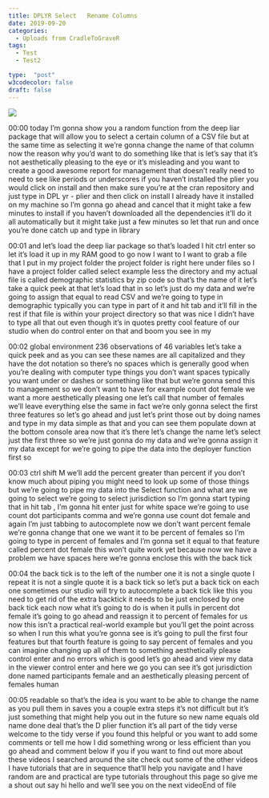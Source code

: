 ```yaml
---
title: DPLYR Select   Rename Columns
date: 2019-09-20
categories:
  - Uploads from CradleToGraveR
tags:
  - Test
  - Test2

type:  "post"
w3codecolor: false
draft: false
---
```


<a href="https://www.youtube.com/watch?v=jCFpdvIDrIs">
<img src="https://www.cradletograver.com/auto-posts/images/20190812-RDPLYRJoins-TidyData-[NE_GX8PkWUg].jpg">
</a>









00:00
today I'm gonna show you a random function from the deep liar package that
will allow you to select a certain column of a CSV file but at the same
time as selecting it we're gonna change the name of that column now the reason
why you'd want to do something like that
is let's say that it's not aesthetically pleasing to the eye or it's misleading
and you want to create a good awesome report for management that doesn't
really need to need to see like periods or underscores if you haven't installed
the plier you would click on install and then make sure you're at the cran
repository and just type in DPL yr - plier and then click on install I
already have it installed on my machine so I'm gonna go ahead and cancel that it
might take a few minutes to install if you haven't downloaded all the
dependencies it'll do it all automatically but it might take just a
few minutes so let that run and once you're done catch up and type in library

00:01
and let's load the deep liar package so that's loaded I hit ctrl enter so let
it's load it up in my RAM good to go now I want to I want to grab a file that I
put in my project folder the project folder is right here under files so I
have a project folder called select example less the directory and my actual
file is called demographic statistics by zip code so that's the name of it let's
take a quick peek at that let's load that in so let's just do my data and
we're going to assign that equal to read CSV and we're going to type in
demographic typically you can type in part of it and hit tab and it'll fill in
the rest if that file is within your project directory so that was nice I
didn't have to type all that out even though it's in quotes pretty cool
feature of our studio when do control enter on that and boom you see in my

00:02
global environment 236 observations of 46 variables let's take a quick peek and
as you can see these names are all capitalized and they have the dot
notation so there's no spaces which is generally good when you're dealing with
computer type things you don't want spaces typically you want under
or dashes or something like that but we're gonna send this to management so
we don't want to have for example count dot female we want a more aesthetically
pleasing one let's call that number of females we'll leave everything else the
same in fact we're only gonna select the first three features so let's go ahead
and just let's print those out by doing names and type in my data simple as that
and you can see them populate down at the bottom console area now that it's
there let's change the name let's select
just the first three so we're just gonna do my data and we're gonna assign it my
data except for we're going to pipe the data into the deployer function first so

00:03
ctrl shift M we'll add the percent greater than percent if you don't know
much about piping you might need to look up some of those things but we're going
to pipe my data into the Select function and what are we going to select we're
going to select jurisdiction so I'm gonna start typing that in hit tab , I'm
gonna hit enter just for white space we're going to use count dot
participants comma and we're gonna use count dot female and again I'm just
tabbing to autocomplete now we don't want percent female we're gonna change
that one we want it to be percent of females so I'm going to type in percent
of females and I'm gonna set it equal to that feature called percent dot female
this won't quite work yet because now we
have a problem we have spaces here we're gonna enclose this with the back tick

00:04
the back tick is to the left of the number one it is not a single quote I
repeat it is not a single quote it is a back tick so let's put a back tick on
each one sometimes our studio will try to autocomplete a back tick like this you
need to get rid of the extra backtick it needs to be just enclosed by one back
tick each now what it's going to do is when it pulls in percent dot female it's
going to go ahead and reassign it to percent of females for us now this isn't
a practical real-world example but you'll get the point across
so when I run this what you're gonna see is it's going to pull the first four
features but that fourth feature is going to say percent of females and you
can imagine changing up all of them to something aesthetically please control
enter and no errors which is good let's go ahead and view my data in the viewer
control enter and here we go you can see it's got jurisdiction done named
participants female and an aesthetically pleasing percent of females human

00:05
readable so that's the idea is you want to be able to change the name as you
pull them in saves you a couple extra steps it's not difficult but it's just
something that might help you out in the future so new name equals old name done
deal that's the D plier function it's all part of the tidy verse welcome to
the tidy verse if you found this helpful
or you want to add some comments or tell me how I did something wrong or less
efficient than you go ahead and comment below if you if you want to find out
more about these videos I searched around the site check out some of the
other videos I have tutorials that are in sequence that'll help you navigate
and I have random are and practical are type tutorials throughout this page so
give me a shout out say hi hello and we'll see you on the next videoEnd of file

